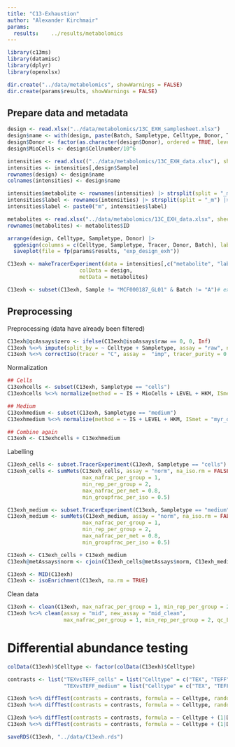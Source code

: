 ```yaml
---
title: "C13-Exhaustion"
author: "Alexander Kirchmair"
params:
  results:    ../results/metabolomics
---
```



```r
library(c13ms)
library(datamisc)
library(dplyr)
library(openxlsx)

dir.create("../data/metabolomics", showWarnings = FALSE)
dir.create(params$results, showWarnings = FALSE)
```


## Prepare data and metadata
```r
design <- read.xlsx("../data/metabolomics/13C_EXH_samplesheet.xlsx")
design$name <- with(design, paste(Batch, Sampletype, Celltype, Donor, Tracer, sep = "_"))
design$Donor <- factor(as.character(design$Donor), ordered = TRUE, levels = c("1", "2", "3"))
design$MioCells <- design$Cellnumber/10^6

intensities <- read.xlsx(("../data/metabolomics/13C_EXH_data.xlsx"), sheet = "intensities", rowNames = TRUE)
intensities <- intensities[,design$Sample]
rownames(design) <- design$name
colnames(intensities) <- design$name

intensities$metabolite <- rownames(intensities) |> strsplit(split = "_m") |> sapply(FUN = "[", 1)
intensities$label <- rownames(intensities) |> strsplit(split = "_m") |> sapply(FUN = "[", 2)
intensities$label <- paste0("m", intensities$label)

metabolites <- read.xlsx("../data/metabolomics/13C_EXH_data.xlsx", sheet = "metabolites")
rownames(metabolites) <- metabolites$ID

arrange(design, Celltype, Sampletype, Donor) |>
  ggdesign(columns = c(Celltype, Sampletype, Tracer, Donor, Batch), label = TRUE) |>
  saveplot(file = fp(params$results, "exp_design_exh"))

C13exh <- makeTracerExperiment(data = intensities[,c("metabolite", "label", design$name)],
                       colData = design,
                       metData = metabolites)

C13exh <- subset(C13exh, Sample != "MCF000187_GL01" & Batch != "A")# exclude based on QC

```


## Preprocessing

Preprocessing (data have already been filtered)
```r
C13exh@qcAssays$zero <- ifelse(C13exh@isoAssays$raw == 0, 0, Inf)
C13exh %<>% impute(split_by = ~ Celltype + Sampletype, assay = "raw", na = NULL, nan = 0)
C13exh %<>% correctIso(tracer = "C", assay =  "imp", tracer_purity = 0.99, mode = "negative", tol_error = 0.15, highres = TRUE)
```


Normalization
```r

## Cells
C13exhcells <- subset(C13exh, Sampletype == "cells")
C13exhcells %<>% normalize(method = ~ IS + MioCells + LEVEL + HKM, ISmet = "myr_d27_m0", assay = "corr")

## Medium
C13exhmedium <- subset(C13exh, Sampletype == "medium")
C13exhmedium %<>% normalize(method = ~ IS + LEVEL + HKM, ISmet = "myr_d27_m0", assay = "corr")

## Combine again
C13exh <- C13exhcells + C13exhmedium

```


Labelling
```r

C13exh_cells <- subset.TracerExperiment(C13exh, Sampletype == "cells")
C13exh_cells <- sumMets(C13exh_cells, assay = "norm", na_iso.rm = FALSE, qc_LOQ = "zero", thres_LOQ = 1, split_by = ~ Celltype, exclude = "myr_d27",
                        max_nafrac_per_group = 1,
                        min_rep_per_group = 2,
                        max_nafrac_per_met = 0.8,
                        min_groupfrac_per_iso = 0.5)

C13exh_medium <- subset.TracerExperiment(C13exh, Sampletype == "medium")
C13exh_medium <- sumMets(C13exh_medium, assay = "norm", na_iso.rm = FALSE, qc_LOQ = "zero", thres_LOQ = 1, split_by = ~ Celltype,
                        max_nafrac_per_group = 1,
                        min_rep_per_group = 2,
                        max_nafrac_per_met = 0.8,
                        min_groupfrac_per_iso = 0.5)

C13exh <- C13exh_cells + C13exh_medium
C13exh@metAssays$norm <- cjoin(C13exh_cells@metAssays$norm, C13exh_medium@metAssays$norm)[,rownames(C13exh@colData)]

C13exh <- MID(C13exh)
C13exh <- isoEnrichment(C13exh, na.rm = TRUE)
```


Clean data
```r
C13exh <- clean(C13exh, max_nafrac_per_group = 1, min_rep_per_group = 2, qc_LOQ = "zero", thres_LOQ = 1, split_by = ~ Sampletype, soft = TRUE)
C13exh %<>% clean(assay = "mid", new_assay = "mid_clean",
                  max_nafrac_per_group = 1, min_rep_per_group = 2, qc_LOQ = "zero", thres_LOQ = 1, split_by = ~ Sampletype, soft = TRUE)

```


# Differential abundance testing
```r

colData(C13exh)$Celltype <- factor(colData(C13exh)$Celltype)

contrasts <- list("TEXvsTEFF_cells" = list("Celltype" = c("TEX", "TEFF"), "Sampletype" = "cells", "Tracer" = "13C"),
                  "TEXvsTEFF_medium" = list("Celltype" = c("TEX", "TEFF"), "Sampletype" = "medium", "Tracer" = "13C"))

C13exh %<>% diffTest(contrasts = contrasts, formula = ~ Celltype, random = ~ 1 | Donor, type = "met", method = "lmm", assay = "norm")
C13exh %<>% diffTest(contrasts = contrasts, formula = ~ Celltype, random = ~ 1 | Donor, type = "iso", method = "lmm", assay = "norm")

C13exh %<>% diffTest(contrasts = contrasts, formula = ~ Celltype + (1|Donor), type = "met", method = "beta", assay = "frac")
C13exh %<>% diffTest(contrasts = contrasts, formula = ~ Celltype + (1|Donor), type = "iso", method = "beta", assay = "mid_clean")
```


```r
saveRDS(C13exh, "../data/C13exh.rds")
```

